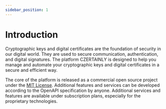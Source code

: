```yaml
---
sidebar_position: 1
---
```



# Introduction

Cryptographic keys and digital certificates are the foundation of security in our digital world. They are used to secure communication, authentication, and digital signatures. The platform CZERTAINLY is designed to help you manage and automate your cryptographic keys and digital certificates in a secure and efficient way.

The core of the platform is released as a commercial open source project under the [MIT License](https://github.com/CZERTAINLY/CZERTAINLY/blob/master/LICENSE.md). Additional features and services can be developed according to the OpenAPI specification by anyone. Additional services and features are available under subscription plans, especially for the proprietary technologies.

<DocCardList/>
